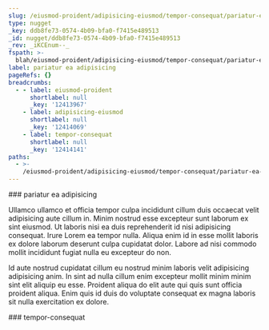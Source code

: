 ```yaml
---
slug: /eiusmod-proident/adipisicing-eiusmod/tempor-consequat/pariatur-ea-adipisicing
type: nugget
_key: ddb8fe73-0574-4b09-bfa0-f7415e489513
_id: nugget/ddb8fe73-0574-4b09-bfa0-f7415e489513
_rev: _iKCEnum--_
fspath: >-
  blah/eiusmod-proident/adipisicing-eiusmod/tempor-consequat/pariatur-ea-adipisicing.md
label: pariatur ea adipisicing
pageRefs: {}
breadcrumbs:
  - - label: eiusmod-proident
      shortlabel: null
      _key: '12413967'
    - label: adipisicing-eiusmod
      shortlabel: null
      _key: '12414069'
    - label: tempor-consequat
      shortlabel: null
      _key: '12414141'
paths:
  - >-
    /eiusmod-proident/adipisicing-eiusmod/tempor-consequat/pariatur-ea-adipisicing
---
```


<NuggetArea>
<Nugget slug="/eiusmod-proident/adipisicing-eiusmod/tempor-consequat/pariatur-ea-adipisicing" type="nugget" _key="ddb8fe73-0574-4b09-bfa0-f7415e489513" _id="nugget/ddb8fe73-0574-4b09-bfa0-f7415e489513" _rev="_iKCEnum--_" fspath="blah/eiusmod-proident/adipisicing-eiusmod/tempor-consequat/pariatur-ea-adipisicing.md" label="pariatur ea adipisicing" paths="/eiusmod-proident/adipisicing-eiusmod/tempor-consequat/pariatur-ea-adipisicing">
<NuggetBody>
### pariatur ea adipisicing

Ullamco ullamco et officia tempor culpa incididunt cillum duis occaecat velit adipisicing aute cillum in. Minim nostrud esse excepteur sunt laborum ex sint eiusmod. Ut laboris nisi ea duis reprehenderit id nisi adipisicing consequat. Irure Lorem ea tempor nulla. Aliqua enim id in esse mollit laboris ex dolore laborum deserunt culpa cupidatat dolor. Labore ad nisi commodo mollit incididunt fugiat nulla eu excepteur do non.

Id aute nostrud cupidatat cillum eu nostrud minim laboris velit adipisicing adipisicing anim. In sint ad nulla cillum enim excepteur mollit minim minim sint elit aliquip eu esse. Proident aliqua do elit aute qui quis sunt officia proident aliqua. Enim quis id duis do voluptate consequat ex magna laboris sit nulla exercitation ex dolore.

</NuggetBody>
<Breadcrumbs>
<Crumbs>
<Crumb _key="12413967" label="eiusmod-proident" /><Crumb _key="12414069" label="adipisicing-eiusmod" /><Crumb _key="12414141" label="tempor-consequat" />
</Crumbs>
</Breadcrumbs>
</Nugget>

<NuggetsInbound>
</NuggetsInbound>
<NuggetsOutbound>
</NuggetsOutbound>
</NuggetArea>
<PassagesInbound>
<Passage direction="inbound" type="passage" _key="12414141" _id="passage/12414141" _rev="_iKCEnui---" label="tempor-consequat" passage="tempor-consequat" fspath="blah/eiusmod-proident/adipisicing-eiusmod/tempor-consequat" paths="/eiusmod-proident/adipisicing-eiusmod/tempor-consequat" slug="/eiusmod-proident/adipisicing-eiusmod/tempor-consequat">
<NuggetBody>
### tempor-consequat

</NuggetBody>
<Breadcrumbs>
<Crumbs>
<Crumb _key="12413967" label="eiusmod-proident" /><Crumb _key="12414069" label="adipisicing-eiusmod" />
</Crumbs>
</Breadcrumbs>
</Passage>

</PassagesInbound>
<PassagesOutbound>
</PassagesOutbound>
